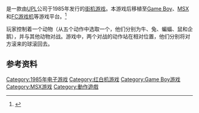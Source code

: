 {{NoteTA
| G1=Games
}}

{{vgname|投球大赛|ja=ぺんぎんくんWARS|en=Penguin Wars}}是一款由[[UPL|UPL]]公司于1985年发行的[[街机游戏|街机游戏]]。本游戏后移植至[[Game_Boy|Game Boy]]、[[MSX|MSX]]和[[FC游戏机|FC游戏机]]等游戏平台。<ref name="gamefaqs">{{cite web| url = http://www.gamefaqs.com/nes/578271-penguin-kun-wars/data| title = Release information| publisher = [[GameFAQs|GameFAQs]]| date = | accessdate = 2015-07-11| archive-date = 2016-03-04| archive-url = https://web.archive.org/web/20160304201153/http://www.gamefaqs.com/nes/578271-penguin-kun-wars/data| dead-url = no}}</ref>

玩家控制着一个动物（从五个动作中选取一个，他们分别为牛、兔、蝙蝠、鼠和企鹅），并与其他动物对战。游戏中，两个对战的动作站在相对位置，他们分别将对方滚来的球滚回去。

== 参考资料 ==
{{Reflist}}

{{DEFAULTSORT:Penguin Wars}}
[[Category:1985年电子游戏|Category:1985年电子游戏]]
[[Category:红白机游戏|Category:红白机游戏]]
[[Category:Game_Boy游戏|Category:Game Boy游戏]]
[[Category:MSX游戏|Category:MSX游戏]]
[[Category:動作遊戲|Category:動作遊戲]]

{{action-videogame-stub}}